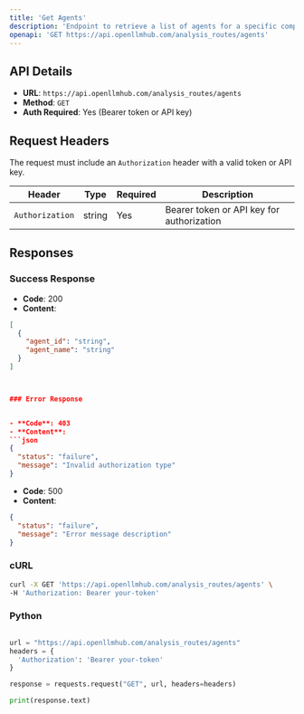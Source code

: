 ```yaml
---
title: 'Get Agents'
description: 'Endpoint to retrieve a list of agents for a specific company'
openapi: 'GET https://api.openllmhub.com/analysis_routes/agents'
---
```


## API Details

- **URL**: `https://api.openllmhub.com/analysis_routes/agents`
- **Method**: `GET`
- **Auth Required**: Yes (Bearer token or API key)

## Request Headers

The request must include an `Authorization` header with a valid token or API key.

| Header           | Type   | Required | Description                            |
|------------------|--------|----------|----------------------------------------|
| `Authorization`  | string | Yes      | Bearer token or API key for authorization |

## Responses

### Success Response

- **Code**: 200
- **Content**:
```json
[
  {
    "agent_id": "string",
    "agent_name": "string"
  }
]



### Error Response


- **Code**: 403
- **Content**: 
```json
{
  "status": "failure",
  "message": "Invalid authorization type"
}

```
- **Code**: 500
- **Content**:
```json
{
  "status": "failure",
  "message": "Error message description"
}


```

### cURL

```bash
curl -X GET 'https://api.openllmhub.com/analysis_routes/agents' \
-H 'Authorization: Bearer your-token'


```

### Python 

```python

url = "https://api.openllmhub.com/analysis_routes/agents"
headers = {
  'Authorization': 'Bearer your-token'
}

response = requests.request("GET", url, headers=headers)

print(response.text)


```